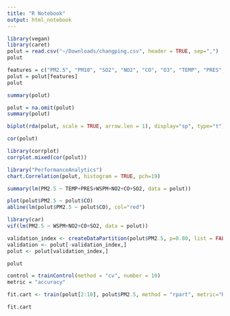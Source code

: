 ```yaml
---
title: "R Notebook"
output: html_notebook
---
```

```r
library(vegan)
library(caret)
polut = read.csv("~/Downloads/changping.csv", header = TRUE, sep=",")
polut
```
```r
features = c("PM2.5", "PM10", "SO2", "NO2", "CO", "O3", "TEMP", "PRES", "DEWP", "RAIN", "WSPM")
polut = polut[features]
polut
```
```r
summary(polut)
```

```r
polut = na.omit(polut)
summary(polut)
```
```r
biplot(rda(polut, scale = TRUE, arrow.len = 1), display="sp", type="t")
```
```r
cor(polut)
```
```r
library(corrplot)
corrplot.mixed(cor(polut))
```



```r
library("PerformanceAnalytics")
chart.Correlation(polut, histogram = TRUE, pch=19)
```
```r
summary(lm(PM2.5 ~ TEMP+PRES+WSPM+NO2+CO+SO2, data = polut))
```
```r
plot(polut$PM2.5 ~ polut$CO)
abline(lm(polut$PM2.5 ~ polut$CO), col="red")
```

```r
library(car)
vif(lm(PM2.5 ~ WSPM+NO2+CO+SO2, data = polut))
```

```r
validation_index <- createDataPartition(polut$PM2.5, p=0.80, list = FALSE)
validation <- polut[-validation_index,]
polut <- polut[validation_index,]
```

```r
polut
```
```r
control = trainControl(method = "cv", number = 10)
metric = "accuracy"
```
```r
fit.cart <- train(polut[2:10], polut$PM2.5, method = "rpart", metric="Rsquared", trControl=control)
```

```r
fit.cart
```


